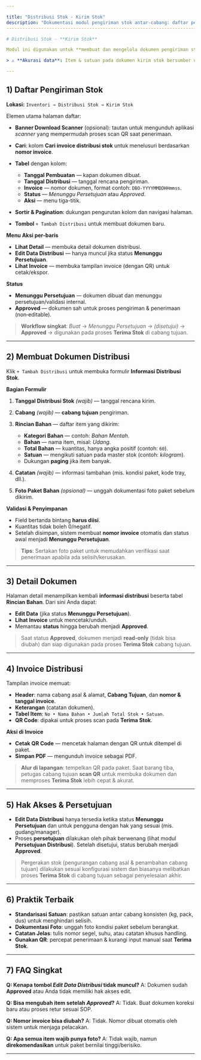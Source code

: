 ```yaml
---

title: "Distribusi Stok - Kirim Stok"
description: "Dokumentasi modul pengiriman stok antar-cabang: daftar pengiriman, pembuatan dokumen distribusi, rincian bahan, status & aksi, hingga pencetakan invoice/QR untuk proses penerimaan."
---------------------------------------------------------------------------------------------------------------------------------------------------------------------------------------------------

# Distribusi Stok - **Kirim Stok**

Modul ini digunakan untuk **membuat dan mengelola dokumen pengiriman stok** dari cabang asal ke cabang tujuan. Dokumen berfungsi sebagai referensi operasional sekaligus bukti serah-terima saat proses **Terima Stok** di cabang tujuan.

> ⚠️ **Akurasi data**: Item & satuan pada dokumen kirim stok bersumber dari **Daftar Stok**. Pastikan master stok dan satuan sudah benar sebelum membuat distribusi.

---
```


## 1) Daftar Pengiriman Stok

**Lokasi:** `Inventori → Distribusi Stok → Kirim Stok`

Elemen utama halaman daftar:

- **Banner Download Scanner** (opsional): tautan untuk mengunduh aplikasi _scanner_ yang mempermudah proses scan QR saat penerimaan.
- **Cari**: kolom **Cari invoice distribusi stok** untuk menelusuri berdasarkan **nomor invoice**.
- **Tabel** dengan kolom:

  - **Tanggal Pembuatan** — kapan dokumen dibuat.
  - **Tanggal Distribusi** — tanggal rencana pengiriman.
  - **Invoice** — nomor dokumen, format contoh: `DBO-YYYYMMDDHHmmss`.
  - **Status** — _Menunggu Persetujuan_ atau _Approved_.
  - **Aksi** — menu tiga-titik.

- **Sortir & Pagination**: dukungan pengurutan kolom dan navigasi halaman.
- **Tombol** `+ Tambah Distribusi` untuk membuat dokumen baru.

**Menu Aksi per-baris**

- **Lihat Detail** — membuka detail dokumen distribusi.
- **Edit Data Distribusi** — hanya muncul jika status **Menunggu Persetujuan**.
- **Lihat Invoice** — membuka tampilan invoice (dengan QR) untuk cetak/ekspor.

**Status**

- **Menunggu Persetujuan** — dokumen dibuat dan menunggu persetujuan/validasi internal.
- **Approved** — dokumen sah untuk proses pengiriman & penerimaan (non‑editable).

> **Workflow singkat**: _Buat_ → _Menunggu Persetujuan_ → _(disetujui)_ → **Approved** → digunakan pada proses **Terima Stok** di cabang tujuan.

---

## 2) Membuat Dokumen Distribusi

Klik `+ Tambah Distribusi` untuk membuka formulir **Informasi Distribusi Stok**.

**Bagian Formulir**

1. **Tanggal Distribusi Stok** _(wajib)_ — tanggal rencana kirim.
2. **Cabang** _(wajib)_ — **cabang tujuan** pengiriman.
3. **Rincian Bahan** — daftar item yang dikirim:

   - **Kategori Bahan** — contoh: _Bahan Mentah_.
   - **Bahan** — nama item, misal: _Udang_.
   - **Total Bahan** — kuantitas, hanya angka positif (contoh: `60`).
   - **Satuan** — mengikuti satuan pada master stok (contoh: _kilogram_).
   - Dukungan **paging** jika item banyak.

4. **Catatan** _(wajib)_ — informasi tambahan (mis. kondisi paket, kode tray, dll.).
5. **Foto Paket Bahan** _(opsional)_ — unggah dokumentasi foto paket sebelum dikirim.

**Validasi & Penyimpanan**

- Field bertanda bintang **harus diisi**.
- Kuantitas tidak boleh 0/negatif.
- Setelah disimpan, sistem membuat **nomor invoice** otomatis dan status awal menjadi **Menunggu Persetujuan**.

> **Tips**: Sertakan foto paket untuk memudahkan verifikasi saat penerimaan apabila ada selisih/kerusakan.

---

## 3) Detail Dokumen

Halaman detail menampilkan kembali **informasi distribusi** beserta tabel **Rincian Bahan**. Dari sini Anda dapat:

- **Edit Data** (jika status **Menunggu Persetujuan**).
- **Lihat Invoice** untuk mencetak/unduh.
- Memantau **status** hingga berubah menjadi **Approved**.

> Saat status **Approved**, dokumen menjadi **read‑only** (tidak bisa diubah) dan siap digunakan pada proses **Terima Stok** cabang tujuan.

---

## 4) Invoice Distribusi

Tampilan invoice memuat:

- **Header**: nama cabang asal & alamat, **Cabang Tujuan**, dan **nomor & tanggal invoice**.
- **Keterangan** (catatan dokumen).
- **Tabel Item**: `No • Nama Bahan • Jumlah Total Stok • Satuan`.
- **QR Code**: dipakai untuk proses scan pada **Terima Stok**.

**Aksi di Invoice**

- **Cetak QR Code** — mencetak halaman dengan QR untuk ditempel di paket.
- **Simpan PDF** — mengunduh invoice sebagai PDF.

> **Alur di lapangan**: tempelkan QR pada paket. Saat barang tiba, petugas cabang tujuan **scan QR** untuk membuka dokumen dan memproses **Terima Stok** lebih cepat & akurat.

---

## 5) Hak Akses & Persetujuan

- **Edit Data Distribusi** hanya tersedia ketika status **Menunggu Persetujuan** dan untuk pengguna dengan hak yang sesuai (mis. gudang/manager).
- Proses **persetujuan** dilakukan oleh pihak berwenang (lihat modul **Persetujuan Distribusi**). Setelah disetujui, status berubah menjadi **Approved**.

> Pergerakan stok (pengurangan cabang asal & penambahan cabang tujuan) dilakukan sesuai konfigurasi sistem dan biasanya melibatkan proses **Terima Stok** di cabang tujuan sebagai penyelesaian akhir.

---

## 6) Praktik Terbaik

- **Standarisasi Satuan**: pastikan satuan antar cabang konsisten (kg, pack, dus) untuk menghindari selisih.
- **Dokumentasi Foto**: unggah foto kondisi paket sebelum berangkat.
- **Catatan Jelas**: tulis nomor segel, suhu, atau catatan khusus handling.
- **Gunakan QR**: percepat penerimaan & kurangi input manual saat **Terima Stok**.

---

## 7) FAQ Singkat

**Q: Kenapa tombol _Edit Data Distribusi_ tidak muncul?**
A: Dokumen sudah **Approved** atau Anda tidak memiliki hak akses edit.

**Q: Bisa mengubah item setelah _Approved_?**
A: Tidak. Buat dokumen koreksi baru atau proses retur sesuai SOP.

**Q: Nomor invoice bisa diubah?**
A: Tidak. Nomor dibuat otomatis oleh sistem untuk menjaga pelacakan.

**Q: Apa semua item wajib punya foto?**
A: Tidak wajib, namun **direkomendasikan** untuk paket bernilai tinggi/berisiko.

---
